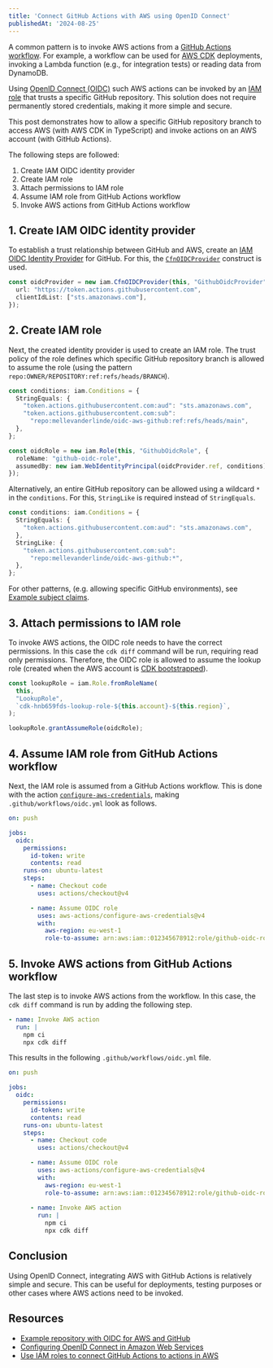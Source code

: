 ```yaml
---
title: 'Connect GitHub Actions with AWS using OpenID Connect'
publishedAt: '2024-08-25'
---
```


A common pattern is to invoke AWS actions from a [GitHub Actions workflow](https://docs.github.com/en/actions/writing-workflows/about-workflows). 
For example, a workflow can be used for [AWS CDK](https://docs.aws.amazon.com/cdk/v2/guide/home.html) deployments, invoking a Lambda function (e.g., for integration tests) or reading data from DynamoDB. 

Using [OpenID Connect (OIDC)](https://openid.net/developers/how-connect-works/) such AWS actions can be invoked by an [IAM role](https://docs.aws.amazon.com/IAM/latest/UserGuide/id_roles.html) that trusts a specific GitHub repository.
This solution does not require permanently stored credentials, making it more simple and secure.

This post demonstrates how to allow a specific GitHub repository branch to access AWS (with AWS CDK in TypeScript) and invoke actions on an AWS account (with GitHub Actions).

The following steps are followed:

1. Create IAM OIDC identity provider
2. Create IAM role
3. Attach permissions to IAM role
4. Assume IAM role from GitHub Actions workflow
5. Invoke AWS actions from GitHub Actions workflow

## 1. Create IAM OIDC identity provider

To establish a trust relationship between GitHub and AWS, create an [IAM OIDC Identity Provider](https://docs.aws.amazon.com/IAM/latest/UserGuide/id_roles_providers_create_oidc.html) for GitHub.
For this, the [`CfnOIDCProvider`](https://docs.aws.amazon.com/cdk/api/v2/docs/aws-cdk-lib.aws_iam.CfnOIDCProvider.html) construct is used.

```TypeScript
const oidcProvider = new iam.CfnOIDCProvider(this, "GithubOidcProvider", {
  url: "https://token.actions.githubusercontent.com",
  clientIdList: ["sts.amazonaws.com"],
});
```

## 2. Create IAM role

Next, the created identity provider is used to create an IAM role. 
The trust policy of the role defines which specific GitHub repository branch is allowed to assume the role (using the pattern `repo:OWNER/REPOSITORY:ref:refs/heads/BRANCH`).

```TypeScript
const conditions: iam.Conditions = {
  StringEquals: {
    "token.actions.githubusercontent.com:aud": "sts.amazonaws.com",
    "token.actions.githubusercontent.com:sub":
      "repo:mellevanderlinde/oidc-aws-github:ref:refs/heads/main",
  },
};

const oidcRole = new iam.Role(this, "GithubOidcRole", {
  roleName: "github-oidc-role",
  assumedBy: new iam.WebIdentityPrincipal(oidcProvider.ref, conditions),
});
```

Alternatively, an entire GitHub repository can be allowed using a wildcard `*` in the `conditions`. For this, `StringLike` is required instead of `StringEquals`.

```TypeScript
const conditions: iam.Conditions = {
  StringEquals: {
    "token.actions.githubusercontent.com:aud": "sts.amazonaws.com",
  },
  StringLike: {
    "token.actions.githubusercontent.com:sub":
      "repo:mellevanderlinde/oidc-aws-github:*",
  },
};
```

For other patterns, (e.g. allowing specific GitHub environments), see [Example subject claims](https://docs.github.com/en/actions/security-for-github-actions/security-hardening-your-deployments/about-security-hardening-with-openid-connect#example-subject-claims).

## 3. Attach permissions to IAM role

To invoke AWS actions, the OIDC role needs to have the correct permissions. 
In this case the `cdk diff` command will be run, requiring read only permissions.
Therefore, the OIDC role is allowed to assume the lookup role (created when the AWS account is [CDK bootstrapped](https://docs.aws.amazon.com/cdk/v2/guide/bootstrapping.html)).

```TypeScript
const lookupRole = iam.Role.fromRoleName(
  this,
  "LookupRole",
  `cdk-hnb659fds-lookup-role-${this.account}-${this.region}`,
);

lookupRole.grantAssumeRole(oidcRole);
```

## 4. Assume IAM role from GitHub Actions workflow

Next, the IAM role is assumed from a GitHub Actions workflow. 
This is done with the action [`configure-aws-credentials`](https://github.com/aws-actions/configure-aws-credentials), making `.github/workflows/oidc.yml` look as follows.

```yaml
on: push

jobs:
  oidc:
    permissions:
      id-token: write
      contents: read
    runs-on: ubuntu-latest
    steps:
      - name: Checkout code
        uses: actions/checkout@v4

      - name: Assume OIDC role
        uses: aws-actions/configure-aws-credentials@v4
        with:
          aws-region: eu-west-1
          role-to-assume: arn:aws:iam::012345678912:role/github-oidc-role
```

## 5. Invoke AWS actions from GitHub Actions workflow

The last step is to invoke AWS actions from the workflow. In this case, the `cdk diff` command is run by adding the following step.

```yaml
- name: Invoke AWS action
  run: |
    npm ci
    npx cdk diff
```

This results in the following `.github/workflows/oidc.yml` file.

```yaml
on: push

jobs:
  oidc:
    permissions:
      id-token: write
      contents: read
    runs-on: ubuntu-latest
    steps:
      - name: Checkout code
        uses: actions/checkout@v4

      - name: Assume OIDC role
        uses: aws-actions/configure-aws-credentials@v4
        with:
          aws-region: eu-west-1
          role-to-assume: arn:aws:iam::012345678912:role/github-oidc-role
          
      - name: Invoke AWS action
        run: |
          npm ci
          npx cdk diff
```

## Conclusion

Using OpenID Connect, integrating AWS with GitHub Actions is relatively simple and secure.
This can be useful for deployments, testing purposes or other cases where AWS actions need to be invoked.

## Resources

- [Example repository with OIDC for AWS and GitHub](https://github.com/mellevanderlinde/oidc-aws-github)
- [Configuring OpenID Connect in Amazon Web Services](https://docs.github.com/en/actions/security-for-github-actions/security-hardening-your-deployments/configuring-openid-connect-in-amazon-web-services)
- [Use IAM roles to connect GitHub Actions to actions in AWS](https://aws.amazon.com/blogs/security/use-iam-roles-to-connect-github-actions-to-actions-in-aws/)
